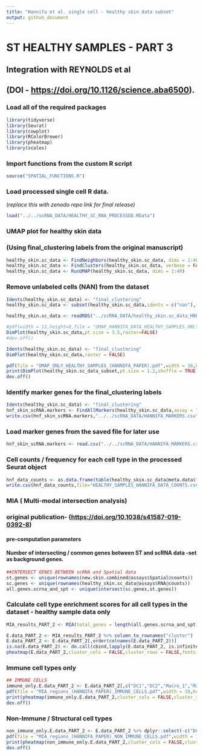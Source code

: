 ```yaml
---
title: "Hannifa et al. single cell - healthy skin data subset"
output: github_document
---
```


# ST HEALTHY SAMPLES - PART 3

## Integration with REYNOLDS et al 

## (DOI - <https://doi.org/10.1126/science.aba6500>).

### Load all of the required packages

```r
library(tidyverse)
library(Seurat)
library(cowplot)
library(RColorBrewer)
library(pheatmap)
library(scales)
```

### Import functions from the custom R script

```r
source("SPATIAL_FUNCTIONS.R")
```

### Load processed single cell R data.

(*replace this with zenodo repo link for final release)*

```r
load("../../scRNA_DATA/HEALTHY_SC_RNA_PROCESSED.RData")
```

### UMAP plot for healthy skin data

### (Using final_clustering labels from the original manuscript)

```r
healthy_skin.sc_data <- FindNeighbors(healthy_skin.sc_data, dims = 1:40)
healthy_skin.sc_data <- FindClusters(healthy_skin.sc_data, verbose = FALSE,resolution = 1)
healthy_skin.sc_data <- RunUMAP(healthy_skin.sc_data, dims = 1:40)
```

### Remove unlabeled cells (NAN) from the dataset

```r
Idents(healthy_skin.sc_data) <- "final_clustering"
healthy_skin.sc_data <- subset(healthy_skin.sc_data,idents = c("nan"),invert=TRUE)
```

```r
healthy_skin.sc_data <- readRDS("../scRNA_DATA/healthy_skin.sc_data_HNF.RDS")
```

```r
#pdf(width = 12,height=8,file = "UMAP_HANNIFA_DATA_HEALTHY_SAMPLES_ONLY.pdf")
DimPlot(healthy_skin.sc_data,pt.size = 3.5,raster=FALSE)
#dev.off()
```

```r

Idents(healthy_skin.sc_data) <- "final_clustering"
DimPlot(healthy_skin.sc_data,raster = FALSE)

pdf(file = "UMAP_ONLY_HEALTHY_SAMPLES_(HANNIFA_PAPER).pdf",width = 16,height=8)
print(DimPlot(healthy_skin.sc_data_subset,pt.size = 1.2,shuffle = TRUE,raster=FALSE))
dev.off()
```

### Identify marker genes for the final_clustering labels

```r
Idents(healthy_skin.sc_data) <- "final_clustering"
hnf_skin_scRNA.markers <- FindAllMarkers(healthy_skin.sc_data,assay = "RNA",logfc.threshold = 0.25,max.cells.per.ident=400,only.pos = TRUE)
write.csv(hnf_skin_scRNA.markers,"../../scRNA_DATA/HANNIFA_MARKERS.csv")
```

### Load marker genes from the saved file for later use

```r
hnf_skin_scRNA.markers <- read.csv("../../scRNA_DATA/HANNIFA_MARKERS.csv") %>% filter(p_val_adj<=0.05) %>% group_by(cluster) %>% top_n(n =300,wt = avg_log2FC) %>% filter(avg_log2FC>0.25)
```

### Cell counts / frequency for each cell type in the processed Seurat object

```r
hnf_data_counts <- as.data.frame(table(healthy_skin.sc_data@meta.data$final_clustering))
write.csv(hnf_data_counts,file="HEALTHY_SAMPLES_HANNIFA_DATA_COUNTS.csv")
```

### MIA ( Multi-modal intersection analysis)

### original publication- (<https://doi.org/10.1038/s41587-019-0392-8>)

#### pre-computation parameters

#### Number of intersecting / common genes between ST and scRNA data -set as background genes.

```r
##INTERSECT GENES BETWEEN scRNA and Spatial data
st.genes <- unique(rownames(new.skin.combined@assays$Spatial@counts))
sc.genes <- unique(rownames(healthy_skin.sc_data@assays$RNA@counts))
all.genes.scrna_and_spt <- unique(intersect(sc.genes,st.genes))
```

### Calculate cell type enrichment scores for all cell types in the dataset - healthy sample data only

```r
MIA_results_PART_2 <- MIA(total_genes = length(all.genes.scrna_and_spt),single_cell.markers = hnf_skin_scRNA.markers,spatial.markers = filtered_spatial_markers)

E.data_PART_2 <- MIA_results_PART_2 %>% column_to_rownames("cluster")
E.data_PART_2 <- E.data_PART_2[,order(colnames(E.data_PART_2))]
is.na(E.data_PART_2) <- do.call(cbind,lapply(E.data_PART_2, is.infinite))
pheatmap(E.data_PART_2,cluster_cols = FALSE,cluster_rows = FALSE,fontsize=15,color = col.pal)
```

### Immune cell types only

```r
## IMMUNE CELLS
immune_only.E.data_PART_2 <- E.data_PART_2[,c("DC1","DC2","Macro_1","Macro_2","moDC_1","moDC_2","moDC_3","MigDC","Mono","Inf_mono","ILC1_NK","ILC1_3","ILC2","Tc","Th","Treg","Mast_cell","Plasma","NK")]
pdf(file = "MIA_regions_(HANNIFA_PAPER)_IMMUNE_CELLS.pdf",width = 10,height = 5)
print(pheatmap(immune_only.E.data_PART_2,cluster_cols = FALSE,cluster_rows = FALSE,fontsize=15,color = col.pal))
dev.off()

```

### Non-Immune / Structural cell types

```r
non_immune_only.E.data_PART_2 <- E.data_PART_2 %>% dplyr::select(-c("DC1","DC2","Macro_1","Macro_2","moDC_1","moDC_2","moDC_3","MigDC","Mono","Inf_mono","ILC1_NK","ILC1_3","ILC2","Tc","Th","Treg","Mast_cell","Plasma","NK","nan"))
pdf(file = "MIA_regions_(HANNIFA_PAPER)_NON_IMMUNE_CELLS.pdf",width = 10,height = 5)
print(pheatmap(non_immune_only.E.data_PART_2,cluster_cols = FALSE,cluster_rows = FALSE,fontsize=15,color = col.pal))
dev.off()
```

## 
